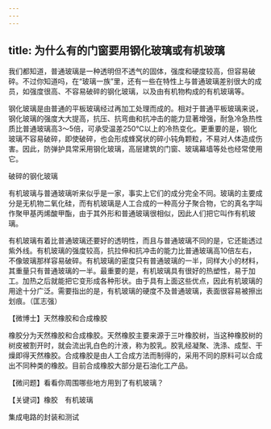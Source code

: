 ```yaml
---
---
---
```

title: 为什么有的门窗要用钢化玻璃或有机玻璃
---




我们都知道，普通玻璃是一种透明但不透气的固体，强度和硬度较高，但容易破碎。不过你知道吗，在“玻璃一族”里，还有一些在特性上与普通玻璃差别很大的成员，如强度很高、不容易破碎的钢化玻璃，以及由有机物构成的有机玻璃等。

钢化玻璃是由普通的平板玻璃经过再加工处理而成的。相对于普通平板玻璃来说，钢化玻璃的强度大大提高，抗压、抗弯曲和抗冲击的能力显著增强，耐急冷急热性质比普通玻璃高3～5倍，可承受温差250℃以上的冷热变化。更重要的是，钢化玻璃不容易破碎，即使破碎，也会形成蜂窝状的碎小钝角颗粒，不易对人体造成伤害。因此，防弹护具常采用钢化玻璃，高层建筑的门窗、玻璃幕墙等处也经常使用它。

破碎的钢化玻璃



有机玻璃与普通玻璃听来似乎是一家，事实上它们的成分完全不同。玻璃的主要成分是无机物二氧化硅，而有机玻璃是人工合成的一种高分子聚合物，它的真名字叫作聚甲基丙烯酸甲酯，由于其外形和普通玻璃很相似，因此人们把它叫作有机玻璃。

有机玻璃有着比普通玻璃还要好的透明性，而且与普通玻璃不同的是，它还能透过紫外线。有机玻璃的强度较高，抗拉伸和抗冲击的能力比普通玻璃高10倍左右，不像玻璃那样容易破碎。有机玻璃的密度只有普通玻璃的一半，同样大小的材料，其重量只有普通玻璃的一半。最重要的是，有机玻璃具有很好的热塑性，易于加工。加热之后就能把它变形成各种形状。由于具有上面这些优点，因此有机玻璃的用途十分广泛。需要指出的是，有机玻璃的硬度不及普通玻璃，表面很容易被擦出划痕。（匡志强）





【微博士】天然橡胶和合成橡胶

橡胶分为天然橡胶和合成橡胶。天然橡胶主要来源于三叶橡胶树，当这种橡胶树的树皮被割开时，就会流出乳白色的汁液，称为胶乳。胶乳经凝聚、洗涤、成型、干燥即得天然橡胶。合成橡胶是由人工合成方法而制得的，采用不同的原料可以合成出不同种类的橡胶。目前合成橡胶大部分是石油化工产品。

【微问题】看看你周围哪些地方用到了有机玻璃？

【关键词】橡胶　有机玻璃





集成电路的封装和测试